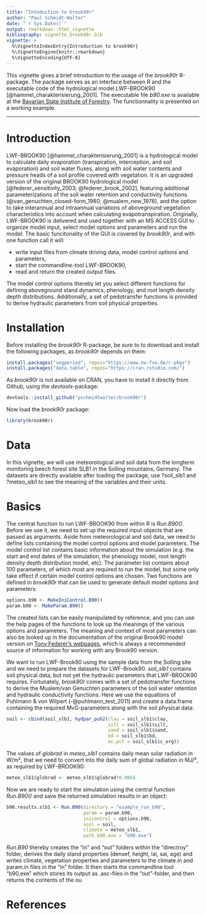 ```yaml
---
title: "Intoduction to brook90r"
author: "Paul Schmidt-Walter"
date: "`r Sys.Date()`"
output: rmarkdown::html_vignette
bibliography: vignette_brook90r.bib
vignette: >
  %\VignetteIndexEntry{Introduction to brook90r}
  %\VignetteEngine{knitr::rmarkdown}
  %\VignetteEncoding{UTF-8}
---
```


This vignette gives a brief introduction to the usage of the *brook90r* R-package. The package serves as an interface between R and the executable code of the hydrological model LWF-BROOK90 [@hammel_charakterisierung_2001]. The executable file *b90.exe* is available at the [Bavarian State Institute of Forestry](https://www.lwf.bayern.de/boden-klima/wasserhaushalt/index.php). The functionnality is presented on a working example.

***

# Introduction

LWF-BROOK90 [@hammel_charakterisierung_2001] is a hydrological model to calculate daily evaporation (transpiration, interception, and soil evaporation) and soil water fluxes, along with soil water contents and pressure heads of a soil profile covered with vegetation. It is an upgraded version of the original BROOK90 hydrological model [@federer_sensitivity_2003; @federer_brook_2002], featuring additional parameterizations of the soil water retention and conductivity functions (@van_genuchten_closed-form_1980; @mualem_new_1976), and the option to take interannual and intraannual variations of aboveground vegetation characteristics into account when calculating evapotranspiration. Originally, LWF-BROOK90 is delivered and used together with an MS ACCESS GUI to organize model input, select model options and parameters and run the model. The basic funcitonality of the GUI is covered by *brook90r*, and with one function call it will:

* write input files from climate driving data, model control options and parameters,
* start the commandline-tool LWF-BROOK90,
* read and return the created output files.

The model control options thereby let you select different functions for defining aboveground stand dynamics, phenology, and root length density depth distributions. Additionally, a set of pedotransfer functions is provided to derive hydraulic parameters from soil physical properties.

# Installation

Before installing the *brook90r* R-package, be sure to to download and install the following packages, as *brook90r* depends on them:

```r
install.packages("vegperiod", repos="https://www.nw-fva.de/r-pkgs")
install.packages("data.table", repos="https://cran.rstudio.com/")
```
As *brook90r* is not available on CRAN, you have to install it directly from Github, using the *devtools*-package:
```r
devtools::install_github("pschmidtwalter/brook90r")
```
Now load the *brook90r* package:
```r
library(brook90r)
```

# Data
In this vignette, we will use meteorological and soil data from the longterm monitoring beech forest site SLB1 in the Solling mountains, Germany. The datasets are directly available after loading the package, use ?soil_slb1 and ?meteo_slb1 to see the meaning of the variables and their units.

# Basics
The central function to run LWF-BROOK90 from within R is *Run.B90()*. Before we use it, we need to set up the required input objects that are passed as arguments. Aside from meteorological and soil data, we need to define lists containing the model control options and model parameters. The model control list contains basic information about the simulation (e.g. the start and end dates of the simulation, the phenology model, root length density depth distribution model, etc). The parameter list contains about 100 parameters, of which most are required to run the model, but some only take effect if certain model control options are chosen. Two functions are defined in *brook90r* that can be used to generate default model options and parameters:
```r
options.b90 <- MakeIniControl.B90()
param.b90 <- MakeParam.B90()
```
The created lists can be easily manipulated by reference, and you can use the help pages of the functions to look up the meanings of the various options and parameters. The meaning and context of most parameters can also be looked up in the documentation of the original Brook90 model version on [Tony Federer's webpages](http://www.ecoshift.net/brook/b90doc.html), which is always a recommended source of information for working with any Brook90 version.

We want to run LWF-Brook90 using the sample data from the Solling site and we need to prepare the datasets for LWF-Brook90. *soil_slb1* contains soil physical data, but not yet the hydraulic parameters that LWF-BROOK90 requires. Fortunately, *brook90r* comes with a set of pedotransfer functions to derive the Mualem/van Genuchten parameters of the soil water retention and hydraulic conductivity functions. Here we use the equations of Puhlmann & von Wilpert (-@puhlmann_test_2011) and create a data.frame containing the required MvG-parameters along with the soil physical data:
```r
soil <- cbind(soil_slb1, hydpar_puh2(clay = soil_slb1$clay,
                                     silt = soil_slb1$silt,
                                     sand = soil_slb1$sand,
                                     bd = soil_slb1$bd,
                                     oc.pct = soil_slb1$c_org))
```
The values of *globrad* in *meteo_slb1* contains daily mean solar radiation in W/m², that we need to convert into the daily sum of global radiation in MJ/², as required by LWF-BROOK90:

```r
meteo_slb1$globrad <- meteo_slb1$globrad*0.0864
```

Now we are ready to start the simulation using the central function *Run.B90()* and save the returned simulation results in an object: 

```r
b90.results.slb1 <- Run.B90(directory = "example_run_b90",
                            param = param.b90,
                            inicontrol = options.b90,
                            soil = soil,
                            climate = meteo_slb1,
                            path_b90.exe = "b90.exe")
```
*Run.B90* thereby creates the "in" and "out" folders within the "directroy" folder, derives the daily stand properties (densef, height, lai, sai, age) and writes climate, vegetation properties and parameters to the climate.in and param.in files in the "in" folder. It then starts the commandline tool "b90.exe" which stores its output as .asc-files in the "out"-folder, and then returns the contents of the ou 





# References


